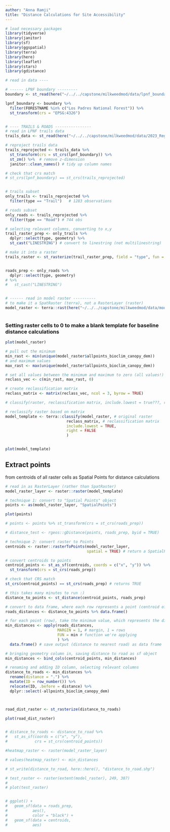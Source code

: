 ```yaml
---
author: "Anna Ramji"
title: "Distance Calculations for Site Accessibility"
---
```



```r
# load necessary packages
library(tidyverse)
library(janitor)
library(sf)
library(ggspatial)
library(terra)
library(here)
library(leaflet)
library(stars)
library(gdistance)
```


```r
# read in data ----

# ------ LPNF boundary ---------
boundary <- st_read(here("~/../../capstone/milkweedmod/data/lpnf_boundary_data/S_USA_AdministrativeForest.gdb/"))

lpnf_boundary <- boundary %>% 
  filter(FORESTNAME %in% c("Los Padres National Forest")) %>% 
  st_transform(crs = "EPSG:4326")


# ---- TRAILS & ROADS ----------------
# read in LPNF trails data 
trails_data <- st_read(here("~/../../capstone/milkweedmod/data/2023_Regional_Trails_and_Roads_lines/2023_Regional_Trails_and_Roads_lines.shp"))

# reproject trails data
trails_reprojected <- trails_data %>% 
  st_transform(crs = st_crs(lpnf_boundary)) %>% 
  st_zm() %>%  # remove z-dimension
  janitor::clean_names() # tidy up column names

# check that crs match
# st_crs(lpnf_boundary) == st_crs(trails_reprojected)


# trails subset
only_trails <- trails_reprojected %>% 
  filter(type == "Trail")   # 1283 observations

# roads subset
only_roads <- trails_reprojected %>% 
  filter(type == "Road") # 744 obs

# selecting relevant columns, converting to x,y
trail_raster_prep <- only_trails %>% 
  dplyr::select(type, geometry) %>% 
  st_cast("LINESTRING") # convert to linestring (not multilinestring)

# make it into a raster
trails_raster <- st_rasterize(trail_raster_prep, field = "type", fun = "constant")


roads_prep <- only_roads %>% 
  dplyr::select(type, geometry)
# %>% 
#   st_cast("LINESTRING")


# ------ read in model raster ----------
# to make it a SpatRaster (terra), not a RasterLayer (raster)
model_raster <- terra::rast(here("~/../../capstone/milkweedmod/data/models/allpoints_bioclim_canopy_dem.tif"))



```



### Setting raster cells to 0 to make a blank template for baseline distance calculations 


```r
plot(model_raster)

# pull out the minimum
min_rast <- min(unique(model_raster$allpoints_bioclim_canopy_dem))
# and maximum values 
max_rast <- max(unique(model_raster$allpoints_bioclim_canopy_dem))

# set all values between the minimum and maximum to zero (all values!)
reclass_vec <- c(min_rast, max_rast, 0)

# create reclassification matrix
reclass_matrix <- matrix(reclass_vec, ncol = 3, byrow = TRUE)

# classify(raster, reclassification matrix, include.lowest = true???, right = NA)

# reclassify raster based on matrix
model_template <- terra::classify(model_raster, # original raster
                           reclass_matrix, # reclassification matrix
                           include.lowest = TRUE,
                           right = FALSE
                           )


plot(model_template)
```



## Extract points 

from centroids of all raster cells as Spatial Points for distance calculations

```r
# read in as RasterLayer (rather than SpatRaster)
model_raster_layer <- raster::raster(model_template)

# technique 1: convert to "Spatial Points" object 
points <- as(model_raster_layer, "SpatialPoints")

plot(points)

# points <- points %>% st_transform(crs = st_crs(roads_prep))

# distance_test <- rgeos::gDistance(points, roads_prep, byid = TRUE)

# technique 2: convert raster to Points 
centroids <- raster::rasterToPoints(model_raster_layer,
                                    spatial = TRUE) # return a SpatialPointsDataFrame object

# convert centroids to points
centroid_points <- st_as_sf(centroids, coords = c("x", "y")) %>% 
  st_transform(crs = st_crs(roads_prep))

# check that CRS match
st_crs(centroid_points) == st_crs(roads_prep) # returns TRUE

# this takes many minutes to run :) 
distance_to_points <- st_distance(centroid_points, roads_prep)

# convert to data frame, where each row represents a point (centroid of raster cell) and columns represent the distance to every road (multilinestring in the roads_prep data set)
roads_distances <- distance_to_points %>% data.frame() 

# for each point (row), take the minimum value, which represents the distance to the nearest road
min_distances <- apply(roads_distances, 
                       MARGIN = 1, # margin, 1 = rows
                       FUN = min # function we're applying
                       ) %>% 
  data.frame() # save output (distance to nearest road) as data frame

# bringing geometry column in, saving distance to road as sf object
min_distances <- bind_cols(centroid_points, min_distances)

# renaming and adding ID column, selecting relevant columns 
distance_to_roads <- min_distances %>% 
  rename(distance = ".") %>% 
  mutate(ID = row_number()) %>% 
  relocate(ID, .before = distance) %>% 
  dplyr::select(-allpoints_bioclim_canopy_dem)



road_dist_raster <- st_rasterize(distance_to_roads)

plot(road_dist_raster)


# distance_to_roads <- distance_to_road %>% 
#   st_as_sf(coords = c("x", "y"),
#            crs = st_crs(centroid_points))

#heatmap_raster <- raster(model_raster_layer)

# values(heatmap_raster) <- min_distances

# st_write(distance_to_road, here::here(), "distance_to_road.shp")
```



```r

# test_raster <- raster(extent(model_raster), 249, 387)
# 
# plot(test_raster)


# ggplot() +
#   geom_sf(data = roads_prep,
#           aes(),
#           color = "black") +
#   geom_sf(data = centroids,
#           aes)

```

